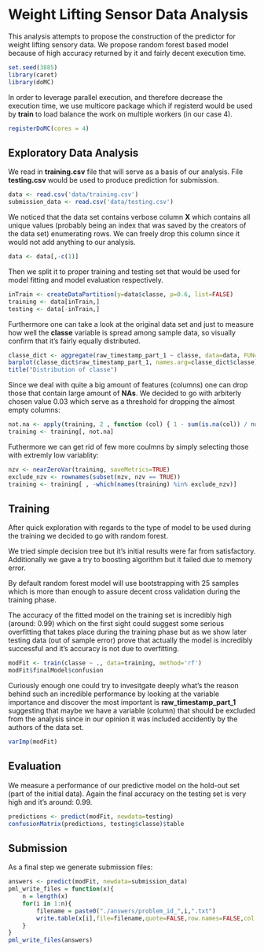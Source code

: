 
Weight Lifting Sensor Data Analysis
===================================

This analysis attempts to propose the construction of the predictor for weight lifting sensory data. We propose random forest based model because of high accuracy returned by it and fairly decent execution time.

```r
set.seed(3885)
library(caret)
library(doMC)
```

In order to leverage parallel execution, and therefore decrease the execution time, we use multicore package which if registerd
would be used by **train** to load balance the work on multiple workers (in our case 4). 
```r
registerDoMC(cores = 4)
```

## Exploratory Data Analysis

We read in **training.csv** file that will serve as a basis of our analysis. File **testing.csv** would be used to produce prediction for submission.
```r
data <- read.csv('data/training.csv')
submission_data <- read.csv('data/testing.csv')
```

We noticed that the data set contains verbose column **X** which contains all unique values (probably being an index that was saved by the creators of the data set) enumerating rows. We can freely drop this column since it would not add anything to our analysis. 
```r
data <- data[,-c(1)]
```

Then we split it to proper training and testing set that would be used for model fitting and model evaluation respectively.
```r
inTrain <- createDataPartition(y=data$classe, p=0.6, list=FALSE)
training <- data[inTrain,]
testing <- data[-inTrain,]
```

Furthermore one can take a look at the original data set and just to measure how well the **classe** variable is spread among sample data, so visually confirm that it's fairly equally distributed.
```r
classe_dict <- aggregate(raw_timestamp_part_1 ~ classe, data=data, FUN=length)
barplot(classe_dict$raw_timestamp_part_1, names.arg=classe_dict$classe)
title("Distribution of classe")
```

Since we deal with quite a big amount of features (columns) one can drop those that contain large amount of **NAs**. We decided to go with arbiterly chosen value 0.03 which serve as a threshold for dropping the almost empty columns:
```r
not.na <- apply(training, 2 , function (col) { 1 - sum(is.na(col)) / nrow(training) }) > 0.03
training <- training[, not.na]
```

Futhermore we can get rid of few more coulmns by simply selecting those with extremly low variablity:
```r
nzv <- nearZeroVar(training, saveMetrics=TRUE)
exclude_nzv <- rownames(subset(nzv, nzv == TRUE))
training <- training[ , -which(names(training) %in% exclude_nzv)]
```

## Training

After quick exploration with regards to the type of model to be used during the training we decided to go with random forest. 

We tried simple decision tree but it's initial results were far from satisfactory. Additionally we gave a try to boosting algorithm but it failed due to memory error. 

By default random forest model will use bootstrapping with 25 samples which is more than enough to assure decent cross validation during the training phase. 

The accuracy of the fitted model on the training set is incredibly high (around: 0.99) which on the first sight could suggest some serious overfitting that takes place during the training phase but as we show later testing data (out of sample error) prove that actually the model is incredibly successful and it's accuracy is not due to overfitting. 

```r
modFit <- train(classe ~ ., data=training, method='rf')
modFit$finalModel$confusion
```

Curiously enough one could try to invesitgate deeply what's the reason behind such an incredible performance by looking at the variable importance and discover the most important is **raw_timestamp_part_1** suggesting that maybe we have a variable (column) that should be excluded from the analysis since in our opinion it was included accidently by the authors of the data set.
```r
varImp(modFit)
```

## Evaluation

We measure a performance of our predictive model on the hold-out set (part of the initial data). Again the final accuracy on the testing set is very high and it's around: 0.99. 
```r
predictions <- predict(modFit, newdata=testing)
confusionMatrix(predictions, testing$classe)$table
```

## Submission

As a final step we generate submission files:
```r
answers <- predict(modFit, newdata=submission_data)
pml_write_files = function(x){
    n = length(x)
    for(i in 1:n){
        filename = paste0("./answers/problem_id_",i,".txt")
        write.table(x[i],file=filename,quote=FALSE,row.names=FALSE,col.names=FALSE)
    }
}
pml_write_files(answers)
```
